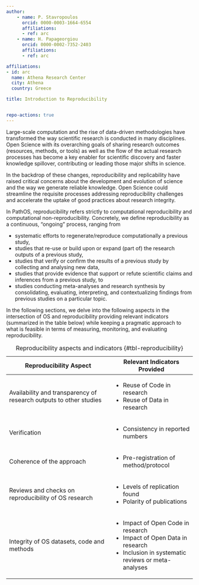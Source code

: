```yaml
---
author:
    - name: P. Stavropoulos
      orcid: 0000-0003-1664-6554
      affiliations:
      - ref: arc
    - name: H. Papageorgiou
      orcid: 0000-0002-7352-2403
      affiliations:
      - ref: arc

affiliations:
- id: arc
  name: Athena Research Center
  city: Athena
  country: Greece

title: Introduction to Reproducibility


repo-actions: true
---
```


Large-scale computation and the rise of data-driven methodologies have transformed the way scientific research is conducted in many disciplines. Open Science with its overarching goals of sharing research outcomes (resources, methods, or tools) as well as the flow of the actual research processes has become a key enabler for scientific discovery and faster knowledge spillover, contributing or leading those major shifts in science.

In the backdrop of these changes, reproducibility and replicability have raised critical concerns about the development and evolution of science and the way we generate reliable knowledge. Open Science could streamline the requisite processes addressing reproducibility challenges and accelerate the uptake of good practices about research integrity.

In PathOS, reproducibility refers strictly to computational reproducibility and computational non-reproducibility. Concretely, we define reproducibility as a continuous, “ongoing” process, ranging from

-   systematic efforts to regenerate/reproduce computationally a previous study,
-   studies that re-use or build upon or expand (part of) the research outputs of a previous study,
-   studies that verify or confirm the results of a previous study by collecting and analysing new data,
-   studies that provide evidence that support or refute scientific claims and inferences from a previous study, to
-   studies conducting meta-analyses and research synthesis by consolidating, evaluating, interpreting, and contextualizing findings from previous studies on a particular topic.

In the following sections, we delve into the following aspects in the intersection of OS and reproducibility providing relevant indicators (summarized in the table below) while keeping a pragmatic approach to what is feasible in terms of measuring, monitoring, and evaluating reproducibility.

+--------------------------------------------------------------------+------------------------------------------------------+
| Reproducibility Aspect                                             | Relevant Indicators Provided                         |
+====================================================================+======================================================+
| Availability and transparency of research outputs to other studies | -   Reuse of Code in research                        |
|                                                                    | -   Reuse of Data in research                        |
+--------------------------------------------------------------------+------------------------------------------------------+
| Verification                                                       | -   Consistency in reported numbers                  |
+--------------------------------------------------------------------+------------------------------------------------------+
| Coherence of the approach                                          | -   Pre-registration of method/protocol              |
+--------------------------------------------------------------------+------------------------------------------------------+
| Reviews and checks on reproducibility of OS research               | -   Levels of replication found                      |
|                                                                    | -   Polarity of publications                         |
+--------------------------------------------------------------------+------------------------------------------------------+
| Integrity of OS datasets, code and methods                         | -   Impact of Open Code in research                  |
|                                                                    | -   Impact of Open Data in research                  |
|                                                                    | -   Inclusion in systematic reviews or meta-analyses |
+--------------------------------------------------------------------+------------------------------------------------------+

: Reproducibility aspects and indicators {#tbl-reproducibility}